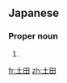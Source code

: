 ==Japanese==
{{ja-kanjitab|つち|だ}}

===Proper noun===
{{ja-pos|proper|つちだ}}

# {{surname|lang=ja|sort=つちだ}}

[[fr:土田]]
[[zh:土田]]